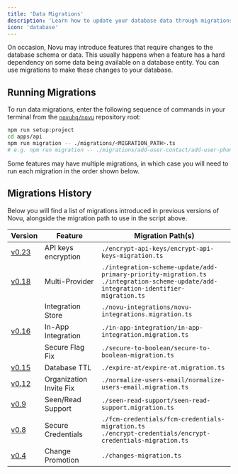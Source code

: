 ```yaml
---
title: 'Data Migrations'
description: 'Learn how to update your database data through migrations.'
icon: 'database'
---
```


On occasion, Novu may introduce features that require changes to the database schema or data.
This usually happens when a feature has a hard dependency on some data being available on a database entity.
You can use migrations to make these changes to your database.

## Running Migrations

To run data migrations, enter the following sequence of commands in your terminal from the [`novuhq/novu`](https://github.com/novuhq/novu) repository root:

```bash
npm run setup:project
cd apps/api
npm run migration -- ./migrations/<MIGRATION_PATH>.ts
# e.g. npm run migration -- ./migrations/add-user-contact/add-user-phone.ts
```

Some features may have multiple migrations, in which case you will need to run each migration in the order shown below.

## Migrations History

Below you will find a list of migrations introduced in previous versions of Novu, alongside the migration path to use in the script above.

| Version | Feature | Migration Path(s) |
| --- | --- | --- |
| [v0.23](https://github.com/novuhq/novu/releases/tag/v0.18.0) | API keys encryption | `./encrypt-api-keys/encrypt-api-keys-migration.ts` |
| [v0.18](https://github.com/novuhq/novu/releases/tag/v0.18.0) | Multi-Provider | `./integration-scheme-update/add-primary-priority-migration.ts`<br/>`./integration-scheme-update/add-integration-identifier-migration.ts` |
| | Integration Store | `./novu-integrations/novu-integrations.migration.ts` |
| [v0.16](https://github.com/novuhq/novu/releases/tag/v0.16.0) | In-App Integration | `./in-app-integration/in-app-integration.migration.ts` |
| | Secure Flag Fix | `./secure-to-boolean/secure-to-boolean-migration.ts` |
| [v0.15](https://github.com/novuhq/novu/releases/tag/v0.15.0) | Database TTL | `./expire-at/expire-at.migration.ts` |
| [v0.12](https://github.com/novuhq/novu/releases/tag/v0.12.0) | Organization Invite Fix | `./normalize-users-email/normalize-users-email.migration.ts` |
| [v0.9](https://github.com/novuhq/novu/releases/tag/v0.9.0) | Seen/Read Support | `./seen-read-support/seen-read-support.migration.ts` |
| [v0.8](https://github.com/novuhq/novu/releases/tag/v0.8.0) | Secure Credentials | `./fcm-credentials/fcm-credentials-migration.ts`<br/>`./encrypt-credentials/encrypt-credentials-migration.ts` |
| [v0.4](https://github.com/novuhq/novu/releases/tag/v0.4.0) | Change Promotion | `./changes-migration.ts` |
